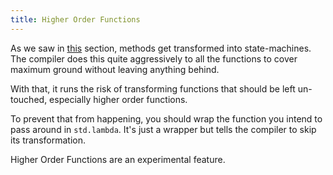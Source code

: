 ```yaml
---
title: Higher Order Functions
---
```

As we saw in [this](/runtime#state-machines) section, methods get transformed into state-machines. The compiler does this
quite aggressively to all the functions to cover maximum ground without leaving anything behind.

With that, it runs the risk of transforming functions that should be left un-touched, especially higher order
functions.

To prevent that from happening, you should wrap the function you intend to pass around in `std.lambda`. It's just
a wrapper but tells the compiler to skip its transformation.

<Warning>Higher Order Functions are an experimental feature.</Warning>
